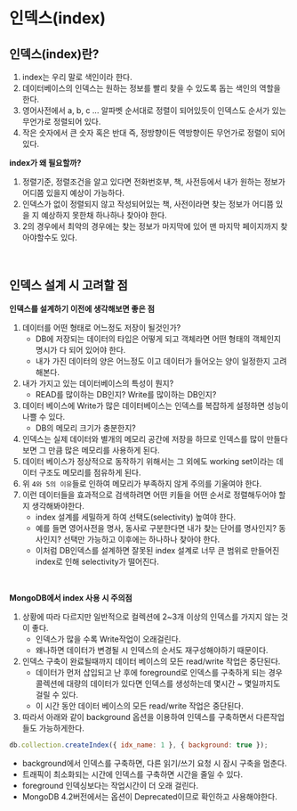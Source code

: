 # 인덱스(index)

## 인덱스(index)란?

1. index는 우리 말로 색인이라 한다.
2. 데이터베이스의 인덱스는 원하는 정보를 빨리 찾을 수 있도록 돕는 색인의 역할을 한다.
3. 영어사전에서 a, b, c ... 알파벳 순서대로 정렬이 되어있듯이 인덱스도 순서가 있는 무언가로 정렬되어 있다.
4. 작은 숫자에서 큰 숫자 혹은 반대 즉, 정방향이든 역방향이든 무언가로 정렬이 되어있다.

**index가 왜 필요할까?**

1. 정렬기준, 정렬조건을 알고 있다면 전화번호부, 책, 사전등에서 내가 원하는 정보가 어디쯤 있을지 예상이 가능하다.
2. 인덱스가 없이 정렬되지 않고 작성되어있는 책, 사전이라면 찾는 정보가 어디쯤 있을 지 예상하지 못한채 하나하나 찾아야 한다.
3. 2의 경우에서 최악의 경우에는 찾는 정보가 마지막에 있어 맨 마지막 페이지까지 찾아야할수도 있다.

<br />

## 인덱스 설계 시 고려할 점

**인덱스를 설계하기 이전에 생각해보면 좋은 점**

1. 데이터를 어떤 형태로 어느정도 저장이 될것인가?
   - DB에 저장되는 데이터의 타입은 어떻게 되고 객체라면 어떤 형태의 객체인지 명시가 다 되어 있어야 한다.
   - 내가 가진 데이터의 양은 어느정도 이고 데이터가 들어오는 양이 일정한지 고려해본다.
2. 내가 가지고 있는 데이터베이스의 특성이 뭔지?
   - READ를 많이하는 DB인지? Write를 많이하는 DB인지?
3. 데이터 베이스에 Write가 많은 데이터베이스는 인덱스를 복잡하게 설정하면 성능이 나쁠 수 있다.
   - DB의 메모리 크기가 충분한지?
4. 인덱스는 실제 데이터와 별개의 메모리 공간에 저장을 하므로 인덱스를 많이 만들다 보면 그 만큼 많은 메모리를 사용하게 된다.
5. 데이터 베이스가 정상적으로 동작하기 위해서는 그 외에도 working set이라는 데이터 구조도 메모리를 점유하게 된다.
6. 위 `4와 5의 이유`들로 인하여 메모리가 부족하지 않게 주의를 기울여야 한다.
7. 이런 데이터들을 효과적으로 검색하려면 어떤 키들을 어떤 순서로 정렬해두어야 할지 생각해봐야한다.
   - index 설계를 세밀하게 하여 선택도(selectivity) 높여야 한다.
   - 예를 들면 영어사전을 명사, 동사로 구분한다면 내가 찾는 단어를 명사인지? 동사인지? 선택만 가능하고 이후에는 하나하나 찾아야 한다.
   - 이처럼 DB인덱스를 설계하면 잘못된 index 설계로 너무 큰 범위로 만들어진 index로 인해 selectivity가 떨어진다.

<br />

**MongoDB에서 index 사용 시 주의점**

1. 상황에 따라 다르지만 일반적으로 컬렉션에 2~3개 이상의 인덱스를 가지지 않는 것이 좋다.
   - 인덱스가 많을 수록 Write작업이 오래걸린다.
   - 왜나하면 데이터가 변경될 시 인덱스의 순서도 재구성해야하기 때문이다.
2. 인덱스 구축이 완료될때까지 데이터 베이스의 모든 read/write 작업은 중단된다.
   - 데이터가 먼저 삽입되고 난 후에 foreground로 인덱스를 구축하게 되는 경우 콜렉션에 대량의 데이터가 있다면 인덱스를 생성하는데 몇시간 ~ 몇일까지도 걸릴 수 있다.
   - 이 시간 동안 데이터 베이스의 모든 read/write 작업은 중단된다.
3. 따라서 아래와 같이 background 옵션을 이용하여 인덱스를 구축하면서 다른작업들도 가능하게한다.

```js
db.collection.createIndex({ idx_name: 1 }, { background: true });
```

- background에서 인덱스를 구축하면, 다른 읽기/쓰기 요청 시 잠시 구축을 멈춘다.
- 트래픽이 최소화되는 시간에 인덱스를 구축하면 시간을 줄일 수 있다.
- foreground 인덱싱보다는 작업시간이 더 오래 걸린다.
- MongoDB 4.2버전에서는 옵션이 Deprecated이므로 확인하고 사용해야한다.
  <br />
